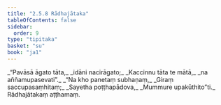 ```yaml
---
title: "2.5.8 Rādhajātaka"
tableOfContents: false
sidebar:
  order: 9
type: "tipitaka"
basket: "su"
book: "ja1"
---
```



<DynamicBreadcrumb />

<Division number="95" book="ja1" bookNo="22" page="197">

<Paragraph number="491" type="verses" book="ja1">
_“Pavāsā āgato tāta,_  
_idāni nacirāgato;_  
_Kaccinnu tāta te mātā,_  
_na aññamupasevati”._  

</Paragraph>

</Division>
<Division number="96" book="ja1" bookNo="22" page="214">

<Paragraph number="492" type="verses" book="ja1">
_“Na kho panetaṃ subhaṇaṃ,_  
_Giraṃ saccupasaṃhitaṃ;_  
_Sayetha poṭṭhapādova,_  
_Mummure upakūthito”ti._  


</Paragraph>
</Division>

<Paragraph number="493" type="center" book="ja1">
Rādhajātakaṃ aṭṭhamaṃ.
</Paragraph>